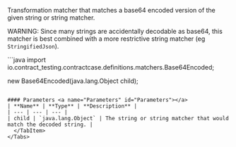 
Transformation matcher that matches a base64 encoded version of the given string or string matcher.

WARNING: Since many strings are accidentally decodable as base64, this matcher is
best combined with a more restrictive string matcher (eg `StringifiedJson`).

<Tabs groupId="language">
  <TabItem value="java" label="Java">
```java
import io.contract_testing.contractcase.definitions.matchers.Base64Encoded;

new Base64Encoded(java.lang.Object child);
```

#### Parameters <a name="Parameters" id="Parameters"></a>
| **Name** | **Type** | **Description** |
| --- | --- | --- |
| child | `java.lang.Object` | The string or string matcher that would match the decoded string. |
  </TabItem>
</Tabs>
